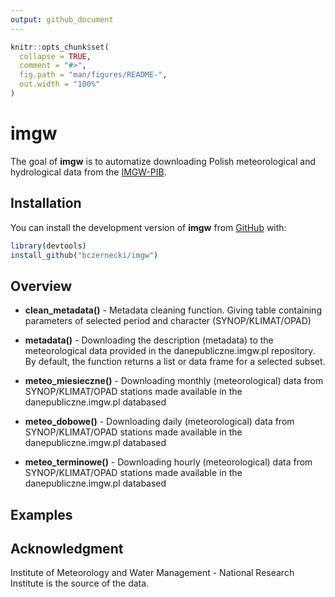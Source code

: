 ```yaml
---
output: github_document
---
```


<!-- README.md is generated from README.Rmd. Please edit that file -->

```r
knitr::opts_chunk$set(
  collapse = TRUE,
  comment = "#>",
  fig.path = "man/figures/README-",
  out.width = "100%"
)
```

# imgw

The goal of **imgw** is to automatize downloading Polish meteorological and hydrological data from the [IMGW-PIB](https://dane.imgw.pl/).

## Installation

<!-- You can install the released version of imgw from [CRAN](https://CRAN.R-project.org) with: -->

<!-- ``` r -->
<!-- install.packages("imgw") -->
<!-- ``` -->

You can install the development version of **imgw** from [GitHub](https://github.com/bczernecki/imgw) with:

``` r
library(devtools)
install_github("bczernecki/imgw")
```

## Overview

* **clean_metadata()** - Metadata cleaning function. Giving table containing parameters of selected period and character (SYNOP/KLIMAT/OPAD)

* **metadata()** - Downloading the description (metadata) to the meteorological data provided in the danepubliczne.imgw.pl repository. By default, the function returns a list or data frame for a selected subset.

* **meteo_miesieczne()** - Downloading monthly (meteorological) data from SYNOP/KLIMAT/OPAD stations made available in the danepubliczne.imgw.pl databased

* **meteo_dobowe()** - Downloading daily (meteorological) data from SYNOP/KLIMAT/OPAD stations made available in the danepubliczne.imgw.pl databased

* **meteo_terminowe()** -  Downloading hourly (meteorological) data from SYNOP/KLIMAT/OPAD stations made available in the danepubliczne.imgw.pl databased

## Examples

## Acknowledgment

Institute of Meteorology and Water Management - National Research Institute is the source of the data.
